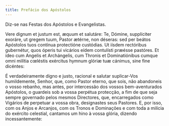 ```yaml
---
title: Prefácio dos Apóstolos
---
```


<aside>Diz-se nas Festas dos Apóstolos e Evangelistas.</aside>

<div class="side-by-side not-content">

Vere dignum et justum est, æquum et salutáre: Te, Dómine, supplíciter exoráre, ut gregem tuum, Pastor ætérne, non déseras: sed per beátos Apóstolos tuos contínua protectióne custódias. Ut iísdem rectóribus gubernétur, quos óperis tui vicários eídem contulísti præésse pastóres. Et ídeo cum Angelis et Archángelis, cum Thronis et Dominatiónibus cumque omni milítia cœléstis exércitus hymnum glóriæ tuæ cánimus, sine fine dicéntes:

É verdadeiramente digno e justo, racional e salutar suplicar-Vos humildemente, Senhor, que, como Pastor eterno, que sois, não abandoneis o vosso rebanho, mas antes, por intercessão dos vossos bem-aventurados Apóstolos, o guardeis sob a vossa perpétua protecção, a fim de que seja sempre governado pelos mesmos Directores, que, encarregados como Vigários de perpetuar a vossa obra, designastes seus Pastores. E, por isso, com os Anjos e Arcanjos, com os Tronos e Dominações e com toda a milícia do exército celestial, cantamos um hino à vossa glória, dizendo incessantemente:

</div>
